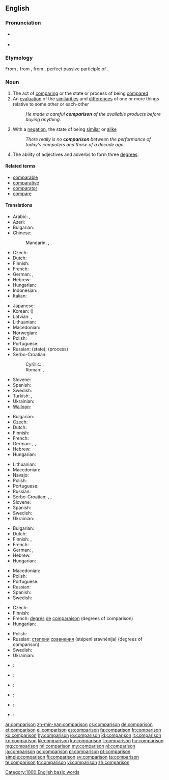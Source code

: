 ==English==
{{wikipedia|dab=comparison}}

===Pronunciation===
* {{a|US}} {{IPA|/kʌmˈpæɹɪsən/|/kʌmˈpɛɹɪsən/}}
* {{audio|en-us-comparison.ogg|Audio (US)}}

===Etymology===
From {{etyl|fro}} {{term|comparaison|lang=fro}}, from {{etyl|la}} {{term|comparatio|comparātiō}}, from {{term|comparatus|comparātus|lang=la}}, perfect passive participle of {{term|comparo|comparō|lang=la}}.

===Noun===
{{en-noun}}

# The act of [[comparing]] or the state or process of being [[compared]]
# An [[evaluation]] of the [[similarities]] and [[difference]]s of one or more things relative to some other or each-other
#: ''He made a careful '''comparison''' of the available products before buying anything.''
# With a [[negation]], the state of being [[similar]] or [[alike]]
#: ''There really is no '''comparison''' between the performance of today's computers and those of a decade ago.''
# {{grammar}} The ability of adjectives and adverbs to form three [[degree]]s.

====Related terms====
* [[comparable]]
* [[comparative]]
* [[comparator]]
* [[compare]]

====Translations====
{{trans-top|act of comparing or the state of being compared}}
* Arabic: {{t-|ar|مقارنة|f|tr=muqqaarana|sc=Arab}}, {{t-|ar|مقابلة|f|tr=muqqaabala|sc=Arab}}
* Azeri: {{t-|az|müqayisə}}
* Bulgarian: {{t+|bg|сравнение|n}}
* Chinese:
*: Mandarin: {{t|cmn|比較|sc=Hani}}, {{t|cmn|比较|tr=bǐjiào, bǐjiǎo|sc=Hani}}
* Czech: {{t-|cs|porovnání|n}}
* Dutch: {{t+|nl|vergelijking|f}}
* Finnish: {{t-|fi|vertailu}}
* French: {{t+|fr|comparaison|f}}
* German: {{t+|de|Vergleich|m}}, {{t+|de|Komparation|f}}
* Hebrew: {{t+|he|השוואה|f|tr=hashva'á}}
* Hungarian: {{t+|hu|összehasonlítás}}
* Indonesian: {{t+|id|perbandingan}}
* Italian: {{t-|it|comparazione}}
{{trans-mid}}
* Japanese: {{t+|ja|比較|tr=ひかく, hikaku|sc=Jpan}}
* Korean: {{t+|ko|비교|tr=bigyo|sc=Kore}} ({{t+|ko|比較|sc=Kore}})
* Latvian: {{t-|lv|salīdzināšana|f}}, {{t-|lv|salīdzinājums|m}}
* Lithuanian: {{t-|lt|lyginimas|m}}
* Macedonian: {{t-|mk|споредба|f|tr=spóredba|sc=Cyrl}}
* Norwegian: {{t-|no|sammenligning}}
* Polish: {{t|pl|porównanie|n}}
* Portuguese: {{t+|pt|comparação|f}}
* Russian: {{t+|ru|сравнение|n|tr=sravnénije}} (state); {{t+|ru|сравнивание|n|tr=srávnivanije}} (process)
* Serbo-Croatian:
*: Cyrillic: {{t-|sh|поређење|n|sc=Cyrl}}, {{t-|sh|успоредба|f|sc=Cyrl}}
*: Roman: {{t-|sh|poređenje|n}}, {{t-|sh|usporedba|f}}
* Slovene: {{t|sl|primerjava|f}}
* Spanish: {{t+|es|comparación|f}}
* Swedish: {{t+|sv|jämförelse|c}}
* Turkish: {{t+|tr|karşılaştırma}}, {{t+|tr|mukayese}}
* Ukrainian: {{t-|uk|порівняння|n|tr=porivnyannya|sc=Cyrl}}
* [[Walloon]]: {{t+|wa|rimetaedje}}
{{trans-bottom}}

{{trans-top|evaluation of the similarities and differences of two (or more) things}}
* Bulgarian: {{t+|bg|сравнение|n}}
* Czech: {{t-|cs|porovnání|n}}
* Dutch: {{t+|nl|vergelijking|f}}
* Finnish: {{t-|fi|vertailu}}
* French: {{t+|fr|comparaison|f}}
* German: {{t+|de|Vergleich|m}}, {{t-|de|Abgleich|m}}, {{t+|de|Gegenüberstellung|f}}
* Hebrew: {{t+|he|השוואה|tr=hashva'á}}
* Hungarian: {{t+|hu|összehasonlítás}}
{{trans-mid}}
* Lithuanian: {{t+|lt|palyginimas|m}}
* Macedonian: {{t-|mk|споредба|f|tr=spóredba|sc=Cyrl}}
* Navajo: {{tø|nv|ałhąąh sinil}}
* Polish: {{t|pl|porównanie|n}}
* Portuguese: {{t+|pt|comparação|f}}
* Russian: {{t+|ru|сравнение|n|tr=sravnénije}}
* Serbo-Croatian: {{t-|sh|usporedba}}, {{t-|sh|поређење}}, {{t-|sh|успоредба}}
* Slovene: {{t|sl|primerjava|f}}
* Spanish: {{t+|es|comparación|f}}
* Swedish: {{t+|sv|jämförelse|c}}
* Ukrainian: {{t-|uk|порівняння|n|tr=porivnyannya|sc=Cyrl}}
{{trans-bottom}}

{{trans-top|state of being similar or alike}}
* Bulgarian: {{t+|bg|сходство|n}}
* Dutch: {{t+|nl|gelijkenis}}
* Finnish: {{t-|fi|samanlaisuus}}, {{t-|fi|samankaltaisuus}}
* French: {{t+|fr|comparaison|f}}
* German: {{t-|de|Abgleich|m}}, {{t-|de|Vergleichbarkeit|f}}
* Hebrew: {{t+|he|השוואה|f|tr=hashva'á}}
* Hungarian: {{t+|hu|hasonlóság}}
{{trans-mid}}
* Macedonian: {{t-|mk|сличност|f|tr=slíčnost|sc=Cyrl}}
* Polish: {{t|pl|porównanie|n}}
* Portuguese: {{t+|pt|comparação|f}}
* Russian: {{t+|ru|сравнение|n|tr=sravnénije}}
* Spanish: {{t+|es|comparación|f}} {{qualifier|rethoric}}
* Swedish: {{t+|sv|likhet|c}}
{{trans-bottom}}

{{trans-top|ability of adjectives and adverbs to form three degrees}}
* Czech: {{t-|cs|stupňování|n}}
* Finnish: {{t+|fi|komparaatio}}
* French: [[degré|degrés]] [[de]] [[comparaison]] (degrees of comparison)
* Hungarian: {{t+|hu|fokozás}}
{{trans-mid}}
* Polish: {{t|pl|stopniowanie|n}}
* Russian: [[степень|степени]] [[сравнение|сравнения]] (stépeni sravnénija) (degrees of comparison)
* Swedish: {{t+|sv|komparation|c}}
* Ukrainian: {{t-|uk|ступені порівняння|tr=stupeni porivnyannya|sc=Cyrl}}
{{trans-bottom}}

{{checktrans-top}}
* {{ttbc|he}}: {{t|he|השוואה||f|tr=hashvaa|sc=Hebr}}
* {{ttbc|id}}: {{t|id|banding|alt=perbandingan}}
* {{ttbc|ia}}: {{t|ia|comparation}}
{{trans-mid}}
* {{ttbc|ku}}: {{t|ku|به‌راورد|sc=ku-Arab}}
* {{ttbc|fa}}: {{t|fa|همسنجی|tr=Hamsanji|sc=fa-Arab}}
* {{ttbc|te}}: {{t|te|పోలిక|tr=polika|sc=Telu}}
{{trans-bottom}}

[[Category:1000 English basic words]]

[[ar:comparison]]
[[zh-min-nan:comparison]]
[[cs:comparison]]
[[de:comparison]]
[[et:comparison]]
[[el:comparison]]
[[es:comparison]]
[[fa:comparison]]
[[fr:comparison]]
[[ko:comparison]]
[[hy:comparison]]
[[io:comparison]]
[[id:comparison]]
[[it:comparison]]
[[kn:comparison]]
[[kk:comparison]]
[[ku:comparison]]
[[li:comparison]]
[[hu:comparison]]
[[mg:comparison]]
[[ml:comparison]]
[[my:comparison]]
[[nl:comparison]]
[[ja:comparison]]
[[oc:comparison]]
[[pl:comparison]]
[[pt:comparison]]
[[simple:comparison]]
[[fi:comparison]]
[[sv:comparison]]
[[ta:comparison]]
[[te:comparison]]
[[tr:comparison]]
[[vi:comparison]]
[[zh:comparison]]